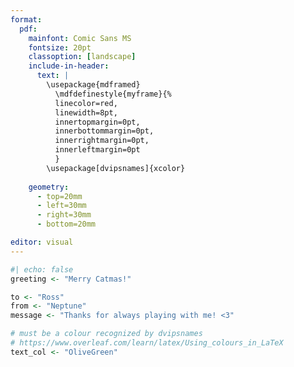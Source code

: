 ```yaml
---
format: 
  pdf:
    mainfont: Comic Sans MS
    fontsize: 20pt
    classoption: [landscape]
    include-in-header: 
      text: |
        \usepackage{mdframed}
          \mdfdefinestyle{myframe}{%
          linecolor=red,
          linewidth=8pt,
          innertopmargin=0pt,
          innerbottommargin=0pt,
          innerrightmargin=0pt,
          innerleftmargin=0pt
          }
        \usepackage[dvipsnames]{xcolor}
  
    geometry:
      - top=20mm
      - left=30mm
      - right=30mm
      - bottom=20mm

editor: visual
---
```


```r
#| echo: false
greeting <- "Merry Catmas!"

to <- "Ross"
from <- "Neptune"
message <- "Thanks for always playing with me! <3"

# must be a colour recognized by dvipsnames
# https://www.overleaf.com/learn/latex/Using_colours_in_LaTeX
text_col <- "OliveGreen"
```

\centerline{\textcolor{`r text_col`}{`r greeting`}}

```{=tex}

\newcommand\header[1]{
  \newlength{\headerwidth}
  \setlength{\headerwidth}{\widthof{#1}}
  \addtolength{\headerwidth}{14pt}
  \begin{mdframed}[style=myframe, nobreak=true, align=center, userdefinedwidth=\headerwidth]#1
  
  \end{mdframed}
}

\header{\includegraphics[width=20cm, height=11cm]{images/christmas_kitty.jpg}}
```

\centerline{\textcolor{`r text_col`}{To: `r to`}}

\centerline{\textcolor{`r text_col`}{From: `r from`}}

\centerline{\textcolor{`r text_col`}{`r message`}}
